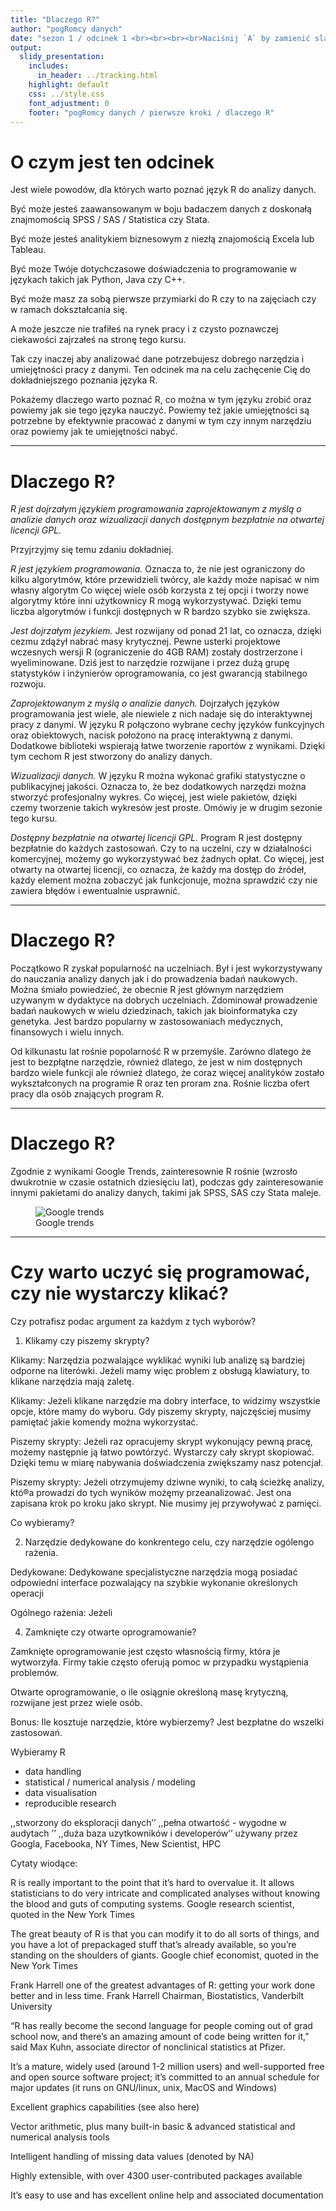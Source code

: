 ```yaml
---
title: "Dlaczego R?"
author: "pogRomcy danych"
date: "sezon 1 / odcinek 1 <br><br><br><br>Naciśnij `A` by zamienić slajdy na ciągły tekst. <br> Naciśnij `T` by wyświetlić spis treści."
output:
  slidy_presentation:
    includes:
      in_header: ../tracking.html
    highlight: default
    css: ../style.css
    font_adjustment: 0
    footer: "pogRomcy danych / pierwsze kroki / dlaczego R"
---
```


# O czym jest ten odcinek

Jest wiele powodów, dla których warto poznać język R do analizy danych.

Być może jesteś zaawansowanym w boju badaczem danych z doskonałą znajmomością SPSS / SAS / Statistica czy Stata.

Być może jesteś analitykiem biznesowym z niezłą znajomością Excela lub Tableau.

Być może Twóje dotychczasowe doświadczenia to programowanie w językach takich jak Python, Java czy C++.

Być może masz za sobą pierwsze przymiarki do R czy to na zajęciach czy w ramach dokształcania się.

A może jeszcze nie trafiłeś na rynek pracy i z czysto poznawczej ciekawości zajrzałeś na stronę tego kursu.

Tak czy inaczej aby analizować dane potrzebujesz dobrego narzędzia i umiejętności pracy z danymi. 
Ten odcinek ma na celu zachęcenie Cię do dokładniejszego poznania języka R.

Pokażemy dlaczego warto poznać R, co można w tym języku zrobić oraz powiemy jak sie tego języka nauczyć. 
Powiemy też jakie umiejętności są potrzebne by efektywnie pracować z danymi w tym czy innym narzędziu oraz powiemy jak te umiejętności nabyć.

---

# Dlaczego R?

*R jest dojrzałym językiem programowania zaprojektowanym z myślą o analizie danych oraz wizualizacji danych dostępnym bezpłatnie na otwartej licencji GPL.*

Przyjrzyjmy się temu zdaniu dokładniej.

*R jest językiem programowania.* Oznacza to, że nie jest ograniczony do kilku algorytmów, które przewidzieli twórcy, ale każdy może napisać w nim własny algorytm Co więcej wiele osób korzysta z tej opcji i tworzy nowe algorytmy które inni użytkownicy R mogą wykorzystywać. Dzięki temu liczba algorytmów i funkcji dostępnych w R bardzo szybko sie zwiększa.

*Jest dojrzałym jezykiem.* Jest rozwijany od ponad 21 lat, co oznacza, dzięki cezmu zdążył nabrać masy krytycznej. Pewne usterki projektowe wczesnych wersji R (ograniczenie do 4GB RAM) zostały dostrzerzone i wyeliminowane. Dziś jest to narzędzie rozwijane i przez dużą grupę statystyków i inżynierów oprogramowania, co jest gwarancją stabilnego rozwoju.

*Zaprojektowanym z myślą o analizie danych.* Dojrzałych języków programowania jest wiele, ale niewiele z nich nadaje się do interaktywnej pracy z danymi. W języku R połączono wybrane cechy języków funkcyjnych oraz obiektowych, nacisk położono na pracę interaktywną z danymi. Dodatkowe biblioteki wspierają łatwe tworzenie raportów z wynikami. Dzięki tym cechom R jest stworzony do analizy danych.

*Wizualizacji danych.* W języku R można wykonać grafiki statystyczne o publikacyjnej jakości. Oznacza to, że bez dodatkowych narzędzi można stworzyć profesjonalny wykres. Co więcej, jest wiele pakietów, dzięki czemy tworzenie takich wykresów jest proste. Omówiy je w drugim sezonie tego kursu.

*Dostępny bezpłatnie na otwartej licencji GPL.* Program R jest dostępny bezpłatnie do każdych zastosowań. Czy to na uczelni, czy w działalności komercyjnej, możemy go wykorzystywać bez żadnych opłat. Co więcej, jest otwarty na otwartej licencji, co oznacza, że każdy ma dostęp do źródeł, każdy element można zobaczyć jak funkcjonuje, można sprawdzić czy nie zawiera błędów i ewentualnie usprawnić. 

---

# Dlaczego R?

Początkowo R zyskał popularność na uczelniach. Był i jest wykorzystywany do nauczania analizy danych jak i do prowadzenia badań naukowych. Można śmiało powiedzieć, że obecnie R jest głównym narzędziem uzywanym w dydaktyce na dobrych uczelniach. Zdominował prowadzenie badań naukowych w wielu dziedzinach, takich jak bioinformatyka czy genetyka. Jest bardzo popularny w zastosowaniach medycznych, finansowych i wielu innych.

Od kilkunastu lat rośnie popolarność R w przemyśle. Zarówno dlatego że jest to bezpłątne narzędzie, również dlatego, że jest w nim dostępnych bardzo wiele funkcji ale również dlatego, że coraz więcej analityków zostało wykształconych na programie R oraz ten proram zna. Rośnie liczba ofert pracy dla osób znających program R.

---

# Dlaczego R?

Zgodnie z wynikami Google Trends, zainteresownie R rośnie (wzrosło dwukrotnie w czasie ostatnich dziesięciu lat), podczas gdy zainteresowanie innymi pakietami do analizy danych, takimi jak SPSS, SAS czy Stata maleje. 

![Google trends](figs/googleTrends.png)

---

# Czy warto uczyć się programować, czy nie wystarczy klikać?





Czy potrafisz podac argument za każdym z tych wyborów?

1. Klikamy czy piszemy skrypty?

Klikamy: Narzędzia pozwalające wyklikać wyniki lub analizę są bardziej odporne na literówki. Jeżeli mamy więc problem z obsługą klawiatury, to klikane narzędzia mają zaletę.

Klikamy: Jeżeli klikane narzędzie ma dobry interface, to widzimy wszystkie opcje, które mamy do wyboru. Gdy piszemy skrypty, najczęściej musimy pamiętać jakie komendy można wykorzystać.

Piszemy skrypty: Jeżeli raz opracujemy skrypt wykonujący pewną pracę, możemy następnie ją łatwo powtórzyć. Wystarczy cały skrypt skopiować. Dzięki temu w miarę nabywania doświadczenia zwiększamy nasz potencjał.

Piszemy skrypty: Jeżeli otrzymujemy dziwne wyniki, to całą ścieżkę analizy, któ®a prowadzi do tych wyników możęmy przeanalizować. Jest ona zapisana krok po kroku jako skrypt. Nie musimy jej przywoływać z pamięci.

Co wybieramy?


2. Narzędzie dedykowane do konkrentego celu, czy narzędzie ogólengo rażenia.

Dedykowane: Dedykowane specjalistyczne narzędzia mogą posiadać odpowiedni interface pozwalający na szybkie wykonanie określonych operacji

Ogólnego rażenia: Jeżeli 



4. Zamknięte czy otwarte oprogramowanie?

Zamknięte oprogramowanie jest często własnością firmy, która je wytworzyła. 
Firmy takie często oferują pomoc w przypadku wystąpienia problemów.

Otwarte oprogramowanie, o ile osiągnie określoną masę krytyczną, rozwijane jest przez wiele osób.


Bonus: Ile kosztuje narzędzie, które wybierzemy?
Jest bezpłatne do wszelki zastosowań.



Wybieramy R





- data handling
- statistical / numerical analysis / modeling
- data visualisation
- reproducible research

,,stworzony do eksploracji danych''
,,pełna otwartość - wygodne w audytach ''
,,duża baza uzytkowników i developerów''
używany przez Googla, Facebooka, NY Times, New Scientist, 
HPC




Cytaty wiodące:

R is really important to the point that it’s hard to overvalue it. It allows statisticians to do very intricate and complicated analyses without knowing the blood and guts of computing systems. Google research scientist, quoted in the New York Times

The great beauty of R is that you can modify it to do all sorts of things, and you have a lot of prepackaged stuff that’s already available, so you’re standing on the shoulders of giants. Google chief economist, quoted in the New York Times

Frank Harrell 
one of the greatest advantages of R: getting your work done better and in less time.
Frank Harrell
Chairman, Biostatistics, Vanderbilt University


“R has really become the second language for people coming out of grad school now, and there’s an amazing amount of code being written for it,” said Max Kuhn, associate director of nonclinical statistics at Pfizer.


It’s a mature, widely used (around 1-2 million users) and well-supported free and open source software project; it’s committed to an annual schedule for major updates (it runs on GNU/linux, unix, MacOS and Windows)

Excellent graphics capabilities (see also here)

Vector arithmetic, plus many built-in basic & advanced statistical and numerical analysis tools

Intelligent handling of missing data values (denoted by NA)

Highly extensible, with over 4300 user-contributed packages available

It’s easy to use and has excellent online help and associated documentation




